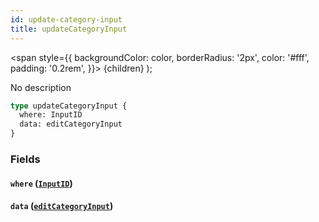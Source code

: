 ```yaml
---
id: update-category-input
title: updateCategoryInput
---
```


<span
style={{
      backgroundColor: color,
      borderRadius: '2px',
      color: '#fff',
      padding: '0.2rem',
    }}>
{children}
</span>
);

No description

```graphql
type updateCategoryInput {
  where: InputID
  data: editCategoryInput
}
```

### Fields

#### `where` ([`InputID`](/v1/inputs/input-id))

#### `data` ([`editCategoryInput`](/v1/inputs/edit-category-input))
